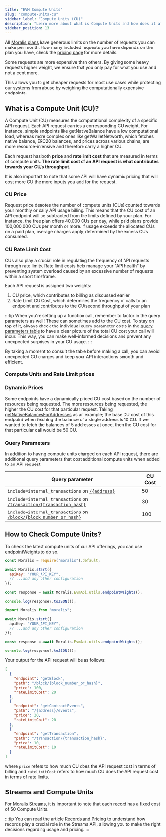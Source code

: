 ```yaml
---
title: "EVM Compute Units"
slug: "compute-units-cu"
sidebar_label: "Compute Units (CU)"
description: "Learn more about what is Compute Units and how does it affects your pricing."
sidebar_position: 13
---
```


All [Moralis plans](/web3-data-api/evm/pricing-plans) have generous limits on the number of requests you can make per month. How many included requests you have depends on the plan you have, check the [pricing page](https://moralis.io/pricing) for more details.

Some requests are more expensive than others. By giving some heavy requests higher weight, we ensure that you only pay for what you use and not a cent more.

This allows you to get cheaper requests for most use cases while protecting our systems from abuse by weighing the computationally expensive endpoints.

## What is a Compute Unit (CU)?

A Compute Unit (CU) measures the computational complexity of a specific API request. Each API request carries a corresponding CU weight. For instance, simple endpoints like getNativeBalance have a low computational load, whereas more complex ones like getWalletNetworth, which fetches native balance, ERC20 balances, and prices across various chains, are more resource-intensive and therefore carry a higher CU.

Each request has both **price** and **rate limit cost** that are measured in terms of compute units. **The rate limit cost of an API request is what contributes towards your CU/s throughput.**

It is also important to note that some API will have dynamic pricing that will cost more CU the more inputs you add for the request.

### CU Price

Request price denotes the number of compute units (CUs) counted towards your monthly or daily API usage billing. This means that the CU cost of an API endpoint will be subtracted from the limits defined by your plan. For instance, the free plan offers 40,000 CUs per day, while paid plans provide 100,000,000 CUs per month or more. If usage exceeds the allocated CUs on a paid plan, overage charges apply, determined by the excess CUs consumed.

### CU Rate Limit Cost

CUs also play a crucial role in regulating the frequency of API requests through rate limits. Rate limit costs help manage your "API health" by preventing system overload caused by an excessive number of requests within a short timeframe.

Each API request is assigned two weights:

1. CU price, which contributes to billing as discussed earlier
2. Rate Limit CU Cost, which determines the frequency of calls to an endpoint and contributes to the CU/second throughput of your plan

:::tip
When you're setting up a function call, remember to factor in the query parameters as well! These can sometimes add to the CU cost. To stay on top of it, always check the individual query parameter costs in the [query parameters table](#query-parameters) to have a clear picture of the total CU cost your call will incur. This way, you can make well-informed decisions and prevent any unexpected surprises in your CU usage.
:::

By taking a moment to consult the table before making a call, you can avoid unexpected CU charges and keep your API interactions smooth and efficient.

### Compute Units and Rate Limit prices


<ComputeUnitsTable chain="evm" />

### Dynamic Prices

Some endpoints have a dynamically priced CU cost based on the number of resources being requested. The more resources being requested, the higher the CU cost for that particular request.
Taking [getNativeBalancesForAddresses](/web3-data-api/evm/reference/get-native-balances-for-addresses) as an example; the base CU cost of this endpoint when fetching the balance of a single address is 10 CU. If we wanted to fetch the balances of 5 addresses at once, then the CU cost for that particular call would be 50 CU.

### Query Parameters

In addition to having compute units charged on each API request, there are additional query parameters that cost additional compute units when added to an API request.

| Query parameter                                                                                                      | CU Cost |
| -------------------------------------------------------------------------------------------------------------------- | ------- |
| `include=internal_transactions` on [`/{address}`](/web3-data-api/evm/reference/get-wallet-transactions)              | 50      |
| `include=internal_transactions` on [`/transaction/{transaction_hash}`](/web3-data-api/evm/reference/get-transaction) | 30      |
| `include=internal_transactions` on [`/block/{block_number_or_hash}`](/web3-data-api/evm/reference/get-block)         | 100     |

## How to Check Compute Units?

To check the latest compute units of our API offerings, you can use [endpointWeights](/web3-data-api/evm/reference/endpoint-weights) to do so.


<Tabs groupId="programming-language">
  <TabItem value="javascript" label="index.js (JavaScript)" default>

```javascript index.js
const Moralis = require("moralis").default;

await Moralis.start({
  apiKey: "YOUR_API_KEY",
  // ...and any other configuration
});

const response = await Moralis.EvmApi.utils.endpointWeights();

console.log(response?.toJSON());
```

</TabItem>
<TabItem value="typescript" label="index.ts (TypeScript)">

```typescript index.ts
import Moralis from "moralis";

await Moralis.start({
  apiKey: "YOUR_API_KEY",
  // ...and any other configuration
});

const response = await Moralis.EvmApi.utils.endpointWeights();

console.log(response?.toJSON());
```

</TabItem>
</Tabs>

Your output for the API request will be as follows:

```json
[
  {
    "endpoint": "getBlock",
    "path": "/block/{block_number_or_hash}",
    "price": 100,
    "rateLimitCost": 20
  },
  {
    "endpoint": "getContractEvents",
    "path": "/{address}/events",
    "price": 20,
    "rateLimitCost": 20
  },
  {
    "endpoint": "getTransaction",
    "path": "/transaction/{transaction_hash}",
    "price": 10,
    "rateLimitCost": 10
  }
]
```

where `price` refers to how much CU does the API request cost in terms of billing and `rateLimitCost` refers to how much CU does the API request cost in terms of rate limits.

## Streams and Compute Units

For [Moralis Streams](/streams-api/evm#what-is-the-streams-api), it is important to note that each [record](/streams-api/evm/records-and-pricing#what-is-the-record) has a fixed cost of 50 Compute Units.

:::tip
You can read the article [Records and Pricing](/streams-api/evm/records-and-pricing) to understand how records play a crucial role in the Streams API, allowing you to make the right decisions regarding usage and pricing.
:::
